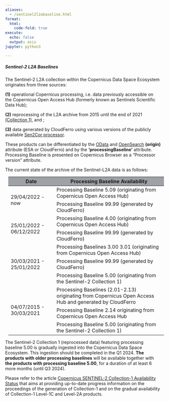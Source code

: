 ```yaml
---
aliases: 
  - /sentinel2l2abaseline.html
format:
  html:
    code-fold: true
execute:
  echo: false
  output: asis
jupyter: python3

---
```


##### Sentinel-2 L2A Baselines

The Sentinel-2 L2A collection within the Copernicus Data Space Ecosystem originates from three sources: 

**(1)** operational Copernicus processing, i.e. data previously accessible on the Copernicus Open Access Hub (formerly known as Sentinels Scientific Data Hub);
 
**(2)** reprocessing of the L2A archive from 2015 until the end of 2021 [(Collection 1)](https://sentinel.esa.int/web/sentinel/sentinel-data-access/sentinel-products/sentinel-2-data-products/collection-1-level-2a){target="_blank"}, and ;

**(3)** data generated by CloudFerro using various versions of the publicly available [Sen2Cor processor](https://step.esa.int/main/snap-supported-plugins/sen2cor/){target="_blank"}. 

These products can be differentiated by the [OData](https://documentation.dataspace.copernicus.eu/APIs/OData.html#query-by-attributes){target="_blank"} and [OpenSearch](https://catalogue.dataspace.copernicus.eu/resto/api/collections/Sentinel2/describe.xml){target="_blank"} **(origin)** attribute (ESA or CloudFerro) and by the **'processingBaseline'** attribute. Processing Baseline is presented on Copernicus Browser as a "Processor version" attribute.

The current state of the archive of the Sentinel-L2A data is as follows:

<table class="table-roadmap" style="margin: 10px;">
  <thead>
    <tr>
      <th style="background-color: #9ea1a5">Date</th>
      <th style="background-color: #9ea1a5">Processing Baseline Availability</th>
    </tr>
  </thead>
  <tbody>
    <tr>
      <td rowspan="2">29/04/2022 - now</td>
      <td>Processing Baseline 5.09 (originating from Copernicus Open Access Hub)</td>
    </tr>
    <tr>
      <td>Processing Baseline 99.99 (generated by CloudFerro)</td>
    </tr>
    <tr>
      <td rowspan="2">25/01/2022 - 06/12/2022</td>
      <td>Processing Baseline 4.00 (originating from Copernicus Open Access Hub)</td>
    </tr>
    <tr>
      <td>Processing Baseline 99.99 (generated by CloudFerro)</td>
    </tr>
    <tr>
      <td rowspan="3">30/03/2021 - 25/01/2022</td>
      <td>Processing Baselines 3.00 3.01 (originating from Copernicus Open Access Hub)</td>
    </tr>
    <tr>
      <td>Processing Baseline 99.99 (generated by CloudFerro)</td>
    </tr>
    <tr>
      <td>Processing Baseline 5.00 (originating from the Sentinel-2 Collection 1)</td>
    </tr>
    <tr>
      <td rowspan="3">04/07/2015 - 30/03/2021</td>
      <td>Processing Baselines (2.01-2.13) originating from Copernicus Open Access Hub and generated by CloudFerro</td>
    </tr>
    <tr>
      <td>Processing Baseline 2.14 originating from Copernicus Open Access Hub</td>
    </tr>
    <tr>
      <td>Processing Baseline 5.00 (originating from the Sentinel-2 Collection 1)</td>
    </tr>
  </tbody>
</table>



The Sentinel-2 Collection 1 (reprocessed data) featuring processing baseline 5.00 is gradually ingested into the Copernicus Data Space Ecosystem. This ingestion should be completed in the Q1 2024. **The products with older processing baselines** will be available together with **the products with processing baseline 5.00**, for a duration of at least 6 more months (until Q3 2024). 

Please refer to the article [Copernicus SENTINEL-2 Collection-1 Availability Status](https://sentinels.copernicus.eu/web/sentinel/technical-guides/sentinel-2-msi/copernicus-sentinel-2-collection-1-availability-status) that aims at providing up-to-date progress information on the proceedings of the generation of Collection-1 and on the gradual availability of Collection-1 Level-1C and Level-2A products.
